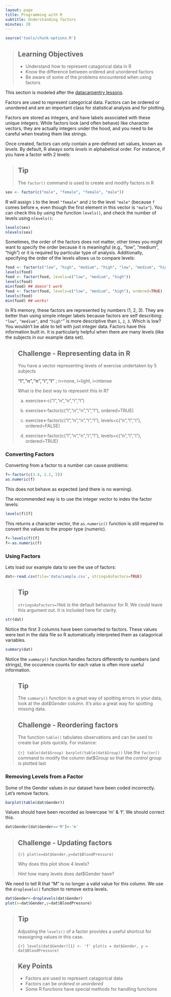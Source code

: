 ```yaml
---
layout: page
title: Programming with R
subtitle: Understanding factors
minutes: 20
---
```


```r
source('tools/chunk-options.R')
```

> ## Learning Objectives {.objectives}
>
>   * Understand how to represent catagorical data in R
>   * Know the difference between ordered and unordered factors
>   * Be aware of some of the problems encountered when using factors

This section is modeled after the [datacarpentry lessons](http://datacarpentry.org).

Factors are used to represent categorical data. Factors can be ordered or
unordered and are an important class for statistical analysis and for plotting.

Factors are stored as integers, and have labels associated with these unique
integers. While factors look (and often behave) like character vectors, they are
actually integers under the hood, and you need to be careful when treating them
like strings.

Once created, factors can only contain a pre-defined set values, known as
*levels*. By default, R always sorts *levels* in alphabetical order. For
instance, if you have a factor with 2 levels:

> ## Tip {.callout}
>
> The `factor()` command is used to create and modify factors in R

```r
sex <- factor(c("male", "female", "female", "male"))
```

R will assign `1` to the level `"female"` and `2` to the level `"male"` (because
`f` comes before `m`, even though the first element in this vector is
`"male"`). You can check this by using the function `levels()`, and check the
number of levels using `nlevels()`:

```r
levels(sex)
nlevels(sex)
```

Sometimes, the order of the factors does not matter, other times you might want
to specify the order because it is meaningful (e.g., "low", "medium", "high") or
it is required by particular type of analysis. Additionally, specifying the
order of the levels allows us to compare levels:

```r
food <- factor(c("low", "high", "medium", "high", "low", "medium", "high"))
levels(food)
food <- factor(food, levels=c("low", "medium", "high"))
levels(food)
min(food) ## doesn't work
food <- factor(food, levels=c("low", "medium", "high"), ordered=TRUE)
levels(food)
min(food) ## works!
```

In R's memory, these factors are represented by numbers (1, 2, 3). They are
better than using simple integer labels because factors are self describing:
`"low"`, `"medium"`, and `"high"`" is more descriptive than `1`, `2`, `3`. Which
is low?  You wouldn't be able to tell with just integer data. Factors have this
information built in. It is particularly helpful when there are many levels
(like the subjects in our example data set).

> ## Challenge - Representing data in R {.challenge}
>
> You have a vector representing levels of exercise undertaken by 5 subjects
>
> **"l","n","n","i","l"** ; n=none, l=light, i=intense
>
> What is the best way to represent this in R?
>
> a) exercise<-c("l","n","n","i","l")
>
> b) exercise<-factor(c("l","n","n","i","l"), ordered=TRUE)
>
> c) exercise<-factor(c("l","n","n","i","l"), levels=c("n","l","i"), ordered=FALSE)
>
> d) exercise<-factor(c("l","n","n","i","l"), levels=c("n","l","i"), ordered=TRUE)

###  Converting Factors

Converting from a factor to a number can cause problems:

```r
f<-factor(c(3.4, 1.2, 5))
as.numeric(f)
```

This does not behave as expected (and there is no warning).

The recommended way is to use the integer vector to index the factor levels:

```r
levels(f)[f]
```

This returns a character vector, the `as.numeric()` function is still required to convert the values to the proper type (numeric).

```r
f<-levels(f)[f]
f<-as.numeric(f)
```

### Using Factors

Lets load our example data to see the use of factors:

```r
dat<-read.csv(file='data/sample.csv', stringsAsFactors=TRUE)
```

> ## Tip {.callout}
>
> `stringsAsFactors=TRUE` is the default behaviour for R. We could leave this argument out. It is included here for clarity.

```r
str(dat)
```

Notice the first 3 columns have been converted to factors. These values were text in the data file so R automatically interpreted them as catagorical variables.

```r
summary(dat)
```

Notice the `summary()` function handles factors differently to numbers (and strings), the occurence counts for each value is often more useful information.

> ## Tip {.callout}
> 
> The `summary()` function is a great way of spotting errors in your data, look at the *dat$Gender* column. It's also a great way for spotting missing data.

> ## Challenge - Reordering factors {.challenge}
> 
> The function `table()` tabulates observations and can be used to create bar plots quickly. For instance:
>
> ```{r}
> table(dat$Group)
> barplot(table(dat$Group))
> ```
> Use the `factor()` command to modify the column dat$Group so that the *control* group is plotted last

### Removing Levels from a Factor

Some of the Gender values in our dataset have been coded incorrectly.
Let's remove factors.

```r
barplot(table(dat$Gender))
```

Values should have been recorded as lowercase 'm' & 'f'. We should correct this.

```r
dat$Gender[dat$Gender=='M']<-'m'
```

> ## Challenge - Updating factors {.challenge}
>
> ```{r}
> plot(x=dat$Gender,y=dat$BloodPressure)
> ```
>
> Why does this plot show 4 levels?
>
> *Hint* how many levels does dat$Gender have?


We need to tell R that "M" is no longer a valid value for this column.
We use the `droplevels()` function to remove extra levels.

```r
dat$Gender<-droplevels(dat$Gender)
plot(x=dat$Gender,y=dat$BloodPressure)
```

> ## Tip {.callout}
>
> Adjusting the `levels()` of a factor provides a useful shortcut for reassigning values in this case.
>
> ```{r}
> levels(dat$Gender)[1] <- 'f'
> plot(x = dat$Gender, y = dat$BloodPressure)
> ```

> ## Key Points {.callout}
>
> * Factors are used to represent catagorical data
> * Factors can be *ordered* or *unordered*
> * Some R functions have special methods for handling functions
